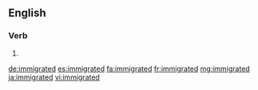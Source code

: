 ==English==

===Verb===
{{head|en}}

# {{en-past of|immigrate}}

[[de:immigrated]]
[[es:immigrated]]
[[fa:immigrated]]
[[fr:immigrated]]
[[mg:immigrated]]
[[ja:immigrated]]
[[vi:immigrated]]